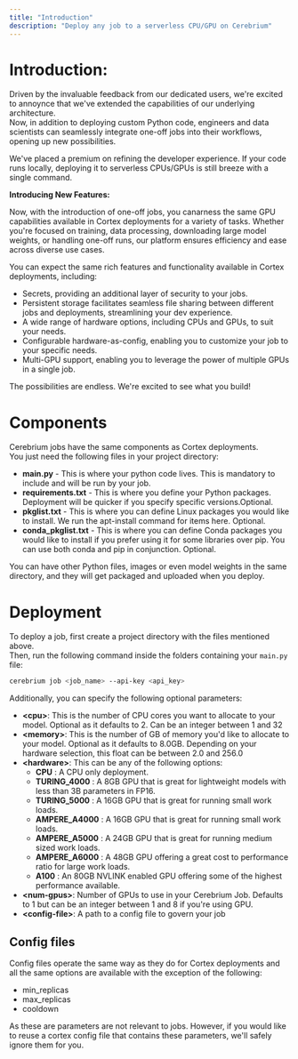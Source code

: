 ```yaml
---
title: "Introduction"
description: "Deploy any job to a serverless CPU/GPU on Cerebrium"
---
```


# Introduction:

Driven by the invaluable feedback from our dedicated users, we're excited to annoynce that we've extended the capabilities of our underlying architecture.  
Now, in addition to deploying custom Python code, engineers and data scientists can seamlessly integrate one-off jobs into their workflows, opening up new possibilities.

We've placed a premium on refining the developer experience. If your code runs locally, deploying it to serverless CPUs/GPUs is still breeze with a single command.

**Introducing New Features:**

Now, with the introduction of one-off jobs, you canarness the same GPU capabilities available in Cortex deployments for a variety of tasks. Whether you're focused on training, data processing, downloading large model weights, or handling one-off runs, our platform ensures efficiency and ease across diverse use cases.

You can expect the same rich features and functionality available in Cortex deployments, including:

- Secrets, providing an additional layer of security to your jobs.
- Persistent storage facilitates seamless file sharing between different jobs and deployments, streamlining your dev experience.
- A wide range of hardware options, including CPUs and GPUs, to suit your needs.
- Configurable hardware-as-config, enabling you to customize your job to your specific needs.
- Multi-GPU support, enabling you to leverage the power of multiple GPUs in a single job.

The possibilities are endless. We're excited to see what you build!

# Components

Cerebrium jobs have the same components as Cortex deployments.  
You just need the following files in your project directory:

- **main.py** - This is where your python code lives. This is mandatory to include and will be run by your job.
- **requirements.txt** - This is where you define your Python packages. Deployment will be quicker if you specify specific versions.Optional.
- **pkglist.txt** - This is where you can define Linux packages you would like to install. We run the apt-install command for items here. Optional.
- **conda_pkglist.txt** - This is where you can define Conda packages you would like to install if you prefer using it for some libraries over pip. You can use both conda and pip in conjunction. Optional.

You can have other Python files, images or even model weights in the same directory, and they will get packaged and uploaded when you deploy.

# Deployment

To deploy a job, first create a project directory with the files mentioned above.  
Then, run the following command inside the folders containing your `main.py` file:

```bash
cerebrium job <job_name> --api-key <api_key>
```

Additionally, you can specify the following optional parameters:

- **\<cpu\>**: This is the number of CPU cores you want to allocate to your model. Optional as it defaults to 2. Can be an integer between 1 and 32
- **\<memory\>**: This is the number of GB of memory you'd like to allocate to your model. Optional as it defaults to 8.0GB. Depending on your hardware selection, this float can be between 2.0 and 256.0
- **\<hardware\>**: This can be any of the following options:
  - **CPU** : A CPU only deployment.
  - **TURING_4000** : A 8GB GPU that is great for lightweight models with less than 3B parameters in FP16.
  - **TURING_5000** : A 16GB GPU that is great for running small work loads.
  - **AMPERE_A4000** : A 16GB GPU that is great for running small work loads.
  - **AMPERE_A5000** : A 24GB GPU that is great for running medium sized work loads.
  - **AMPERE_A6000** : A 48GB GPU offering a great cost to performance ratio for large work loads.
  - **A100** : An 80GB NVLINK enabled GPU offering some of the highest performance available.
- **\<num-gpus\>**: Number of GPUs to use in your Cerebrium Job. Defaults to 1 but can be an integer between 1 and 8 if you're using GPU.
- **\<config-file\>**: A path to a config file to govern your job

## Config files

Config files operate the same way as they do for Cortex deployments and all the same options are available with the exception of the following:

- min_replicas
- max_replicas
- cooldown

As these are parameters are not relevant to jobs. However, if you would like to reuse a cortex config file that contains these parameters, we'll safely ignore them for you.
